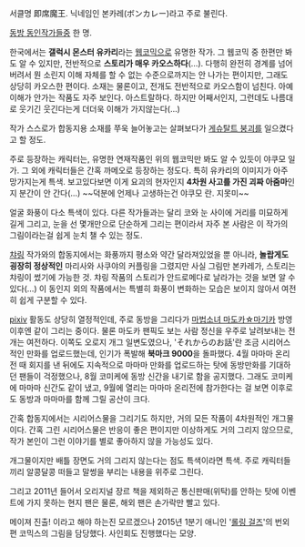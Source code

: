 서클명 即席魔王. 닉네임인 본카레(ボンカレー)라고 주로 불린다. 

[[동방 동인작가들]]중 한 명.

한국에서는 '''갤럭시 몬스터 유카리'''라는 [[웹코믹]]으로 유명한 작가. 그 웹코믹 중 한편만 봐도 알 수 있지만, 전반적으로 '''스토리가 매우 카오스하다'''(…). 다행히 완전히 경계를 넘어버려서 뭔 소린지 이해 자체를 할 수 없는 수준으로까지는 안 나가는 편이지만, 그래도 상당히 카오스한 편이다. 소재는 물론이고, 전개도 전반적으로 카오스함이 넘친다. 아예 이해가 안가는 작품도 자주 보인다. 아스트랄하다. 하지만 어째서인지, 그런데도 나름대로 웃기긴 웃긴다는게 더더욱 이해가 가지않는다(…)

작가 스스로가 합동지용 소재를 쭈욱 늘어놓고는 살펴보다가 [[게슈탈트 붕괴]]를 일으켰다고 할 정도.

주로 등장하는 캐릭터는, 유명한 연재작품인 위의 웹코믹만 봐도 알 수 있듯이 야쿠모 일가. 그 외에 캐릭터들은 간혹 까메오로 등장하는 정도다. 특히 유카리의 이미지가 아주 망가지는게 특색. 보고있다보면 이게 요괴의 현자인지 '''4차원 사고를 가진 괴짜 아줌마'''인지 분간이 안 간다(…) ~~덕분에 언제나 고생하는건 야쿠모 란. 지못미~~

얼굴 화풍이 다소 특색이 있다. 다른 작가들과는 달리 코와 눈 사이에 거리를 미묘하게 길게 그리고, 눈을 선 몇개만으로 단순하게 그리는 편이라서 자주 본 사람은 이 작가의 그림이라는걸 쉽게 눈치 챌 수 있는 정도. 

[[챠링]] 작가와의 합동지에서는 화풍까지 평소와 약간 달라져있었을 뿐 아니라, '''놀랍게도 굉장히 정상적인''' 마리사와 사쿠야의 커플링을 그렸지만 사실 그림만 본카레가, 스토리는 챠링이 썼기에 가능한 것. 챠링 작품의 스토리가 안드로메다로 날라가는 것을 보면 알 수 있다(…) 이 동인지 외의 작품에서는 특별히 화풍이 변화하는 모습은 보이지 않아서 여전히 쉽게 구분할 수 있다.

[[pixiv]] 활동도 상당히 열정적인데, 주로 동방을 그리다가 [[마법소녀 마도카☆마기카]] 방영 이후엔 같이 그리는 중이다. 물론 마도카 팬픽도 보는 사람 정신을 우주로 날려보내는 전개는 여전하다. 이쪽도 오로지 개그 일변도였으나, 'それからのお話'란 조금 시리어스 적인 만화를 업로드했는데, 인기가 폭발해 '''북마크 9000'''을 돌파했다. 4월 마마마 온리전 때 회지를 낸 뒤에도 지속적으로 마마마 만화를 업로드하는 탓에 동방만화를 기대하던 팬들이 걱정했으나, 8월 코미케에 동방 신간을 내기로 함을 공지했다. 그래도 코미케에 마마마 신간도 같이 냈고, 9월에 열리는 마마마 온리전에 참가한다는 걸 보면 이후로도 동방과 마마마를 함께 그릴 공산이 크다.

간혹 합동지에서는 시리어스물을 그리기도 하지만, 거의 모든 작품이 4차원적인 개그물이다. 간혹 그린 시리어스물은 반응이 좋은 편이지만 이상하게도 거의 그리지 않으므로, 작가 본인이 그런 이야기를 별로 좋아하지 않을 가능성도 있다. 

개그물이지만 배틀 장면도 거의 그리지 않는다는 점도 특색이라면 특색. 주로 캐릭터들끼리 알콩달콩 떠들고 말썽을 부리는 내용을 위주로 그린다.

그리고 2011년 들어서 오리지널 장르 책을 제외하곤 통신판매(위탁)를 안하는 탓에 이벤트에 가지 못하는 현지 팬은 물론, 해외 팬은 손가락만 빨고 있다. 

메이져 진출! 이라고 해야 하는진 모르겠으나 2015년 1분기 애니인 '[[롤링 걸즈]]'의 번외편 코믹스의 그림을 담당했다.
사인회도 진행했다는 모양.

